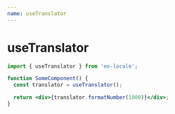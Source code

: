 ```yaml
---
name: useTranslator
---
```


# useTranslator

```jsx
import { useTranslator } from 'eo-locale';

function SomeComponent() {
  const translator = useTranslator();

  return <div>{translator.formatNumber(1000)}</div>;
}
```